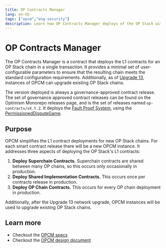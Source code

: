 ```yaml
---
title: OP Contracts Manager
lang: en-US
tags: ["opcm","eng-security"]
description: Learn how OP Contracts Manager deploys of the OP Stack with one transaction.
---
```



# OP Contracts Manager

The OP Contracts Manager is a contract that deploys the L1 contracts for an OP Stack chain in a single transaction. It provides a minimal set of user-configurable parameters to ensure that the resulting chain meets the standard configuration requirements. Additionally, as of [Upgrade 13](https://gov.optimism.io/t/upgrade-proposal-13-opcm-and-incident-response-improvements/9739), instances of OPCM can upgrade existing OP Stack chains.

The version deployed is always a governance-approved contract release. The set of governance approved contract releases can be found on the Optimism Monorepo releases page, and is the set of releases named `op-contracts/vX.Y.Z`. It deploys the [Fault Proof System](/stack/fault-proofs/explainer), using the [PermissionedDisputeGame](/stack/smart-contracts#permissioneddisputegame).

## Purpose

OPCM simplifies the L1 contract deployments for new OP Stack chains. For each smart contract release there will be a new OPCM instance. It addresses three aspects of deploying the OP Stack's L1 contracts:

1.  **Deploy Superchain Contracts.** Superchain contracts are shared between many OP chains, so this occurs only occasionally in production.
2.  **Deploy Shared Implementation Contracts.** This occurs once per contracts release in production.
3.  **Deploy OP Chain Contracts.** This occurs for every OP chain deployment in production.

Additionally, after the Upgrade 13 network upgrade, OPCM instances will be used to upgrade existing OP Stack chains.

## Learn more

*   Checkout the [OPCM specs](https://specs.optimism.io/experimental/op-contracts-manager.html)
*   Checkout the [OPCM design document](https://github.com/ethereum-optimism/design-docs/blob/main/protocol/op-contracts-manager-arch.md)
